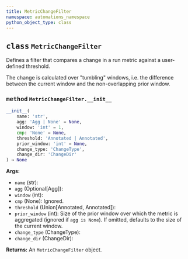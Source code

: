 ```yaml
---
title: MetricChangeFilter
namespace: automations_namespace
python_object_type: class
---
```


<Card title="View the source code" href="https://github.com/wandb/wandb/blob/main/wandb/automations/_filters/run_metrics.py" icon="github"/>



## <kbd>class</kbd> `MetricChangeFilter`
Defines a filter that compares a change in a run metric against a user-defined threshold.

The change is calculated over "tumbling" windows, i.e. the difference
between the current window and the non-overlapping prior window.


### <kbd>method</kbd> `MetricChangeFilter.__init__`

```python
__init__(
    name: 'str',
    agg: 'Agg | None' = None,
    window: 'int' = 1,
    cmp: 'None' = None,
    threshold: 'Annotated | Annotated',
    prior_window: 'int' = None,
    change_type: 'ChangeType',
    change_dir: 'ChangeDir'
) → None
```

**Args:**
 
 - `name` (str): 
 - `agg` (Optional[Agg]): 
 - `window` (int): 
 - `cmp` (None): Ignored.
 - `threshold` (Union[Annotated, Annotated]): 
 - `prior_window` (int): Size of the prior window over which the metric is aggregated (ignored if `agg is None`).
   If omitted, defaults to the size of the current window.
 - `change_type` (ChangeType): 
 - `change_dir` (ChangeDir): 

**Returns:**
 An `MetricChangeFilter` object.
